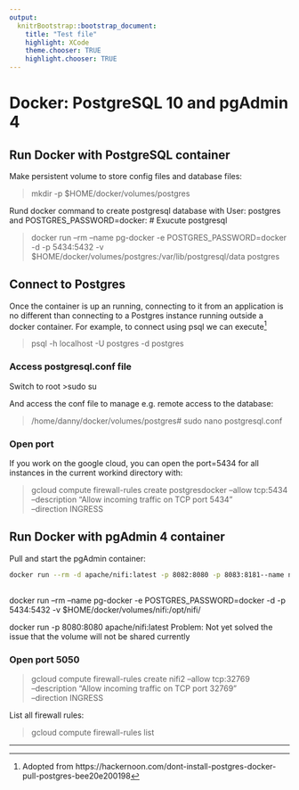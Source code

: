 ```yaml
---
output:
  knitrBootstrap::bootstrap_document:
    title: "Test file"
    highlight: XCode
    theme.chooser: TRUE
    highlight.chooser: TRUE
---
```


# Docker: PostgreSQL 10 and pgAdmin 4

## Run Docker with PostgreSQL container

Make persistent volume to store config files and database files:

>mkdir -p $HOME/docker/volumes/postgres

Rund docker command to create postgresql database with User: postgres and POSTGRES_PASSWORD=docker:
# Exucute postgresql 



>docker run --rm   --name pg-docker -e POSTGRES_PASSWORD=docker -d -p 5434:5432 -v $HOME/docker/volumes/postgres:/var/lib/postgresql/data  postgres

## Connect to Postgres

Once the container is up an running, connecting to it from an application is no different than connecting to a Postgres instance running outside a docker container. For example, to connect using psql we can execute[^1]

>psql -h localhost -U postgres -d postgres

### Access postgresql.conf file

Switch to root 
>sudo su


And access the conf file to manage e.g. remote access to the database:

>/home/danny/docker/volumes/postgres# sudo nano postgresql.conf


### Open port

If you work on the google cloud, you can open the port=5434 for all instances in the current workind directory with:

>gcloud compute firewall-rules create postgresdocker --allow tcp:5434 \
      --description "Allow incoming traffic on TCP port 5434" \
      --direction INGRESS

      
##  Run Docker with pgAdmin 4 container

Pull and start the pgAdmin container:




```bash
docker run --rm -d apache/nifi:latest -p 8082:8080 -p 8083:8181--name nifi2 -v home/danny/docker/volumes/nifi2:rw
        
```

docker run --rm   --name pg-docker -e POSTGRES_PASSWORD=docker -d -p 5434:5432 -v $HOME/docker/volumes/nifi:/opt/nifi/

docker run -p 8080:8080 apache/nifi:latest
Problem: Not yet solved the issue that the volume will not be shared currently

       
### Open port 5050 


>gcloud compute firewall-rules create nifi2 --allow tcp:32769 \
      --description "Allow incoming traffic on TCP port 32769" \
      --direction INGRESS
 
        
List all firewall rules:

>gcloud compute firewall-rules list


        

***
[^1]: Adopted from https://hackernoon.com/dont-install-postgres-docker-pull-postgres-bee20e200198